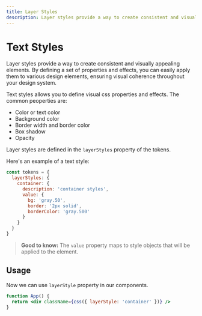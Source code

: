 ```yaml
---
title: Layer Styles
description: Layer styles provide a way to create consistent and visually appealing elements. By defining a set of properties and effects, you can easily apply them to various design elements, ensuring visual coherence throughout your design system.
---
```


# Text Styles

Layer styles provide a way to create consistent and visually appealing elements. By defining a set of properties and effects, you can easily apply them to various design elements, ensuring visual coherence throughout your design system.

Text styles allows you to define visual css properties and effects. The common peoperties are:

- Color or text color
- Background color
- Border width and border color
- Box shadow
- Opacity

Layer styles are defined in the `layerStyles` property of the tokens.

Here's an example of a text style:

```js
const tokens = {
  layerStyles: {
    container: {
      description: 'container styles',
      value: {
        bg: 'gray.50',
        border: '2px solid',
        borderColor: 'gray.500'
      }
    }
  }
}
```

> **Good to know:** The `value` property maps to style objects that will be applied to the element.

## Usage
Now we can use `layerStyle` property in our components.

```jsx
function App() {
  return <div className={css({ layerStyle: 'container' })} />
}
```
